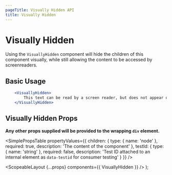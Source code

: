 ```yaml
---
pageTitle: Visually Hidden API
title: Visually Hidden
---
```



# Visually Hidden

Using the `VisuallyHidden` component will hide the children of this component visually, while still allowing the content to be accessed by screenreaders.

## Basic Usage

```.jsx
    <VisuallyHidden>
        This text can be read by a screen reader, but does not appear on the screen.
    </VisuallyHidden>
```

## Visually Hidden Props

**Any other props supplied will be provided to the wrapping `div` element.**

<SimplePropsTable
  propertyValues={{
    children: {
      type: {
        name: 'node'
      },
      required: true,
      description: 'The content of the component'
    },
    testId: {
      type: {
        name: 'string'
      },
      required: false,
      description:
        'Test ID attached to an internal element as `data-testid` for consumer testing'
    }
  }}
/>

  <ScopeableLayout {...props} components={{ VisuallyHidden }} />
);
